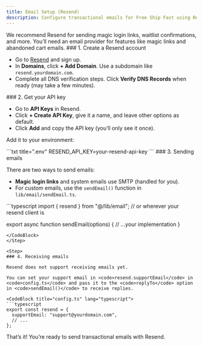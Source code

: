 ```yaml
---
title: Email Setup (Resend)
description: Configure transactional emails for Free Ship Fast using Resend.
---
```



<Callout type='info'>
	We recommend Resend for sending magic login links, waitlist confirmations, and
	more. You’ll need an email provider for features like magic links and
	abandoned cart emails.
</Callout>

<Steps>
<Step>
### 1. Create a Resend account

- Go to [Resend](https://resend.com/) and sign up.
- In <b>Domains</b>, click <b>+ Add Domain</b>. Use a subdomain like <code>resend.yourdomain.com</code>.
- Complete all DNS verification steps. Click <b>Verify DNS Records</b> when ready (may take a few minutes).

</Step>

<Step>
### 2. Get your API key

- Go to <b>API Keys</b> in Resend.
- Click <b>+ Create API Key</b>, give it a name, and leave other options as default.
- Click <b>Add</b> and copy the API key (you’ll only see it once).

Add it to your environment:

<CodeBlock title=".env.local" lang="txt">
```txt title=".env"
RESEND_API_KEY=your-resend-api-key
```
</CodeBlock>
</Step>

<Step>
### 3. Sending emails

There are two ways to send emails:

- **Magic login links** and system emails use SMTP (handled for you).
- For custom emails, use the <code>sendEmail()</code> function in <code>lib/email/sendEmail.ts</code>.

<CodeBlock title="lib/email/sendEmail.ts" lang="typescript">
```typescript
import { resend } from "@/lib/email"; // or wherever your resend client is

export async function sendEmail(options) {
  // ...your implementation
}
```
</CodeBlock>
</Step>

<Step>
### 4. Receiving emails

Resend does not support receiving emails yet.

You can set your support email in <code>resend.supportEmail</code> in <code>config.ts</code> and pass it to the <code>replyTo</code> option in <code>sendEmail()</code> to receive replies.

<CodeBlock title="config.ts" lang="typescript">
```typescript
export const resend = {
  supportEmail: "support@yourdomain.com",
  // ...
};
```
</CodeBlock>
</Step>
</Steps>

<Callout type='success'>
	That’s it! You’re ready to send transactional emails with Resend.
</Callout>
